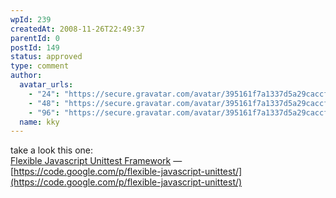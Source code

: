 ```yaml
---
wpId: 239
createdAt: 2008-11-26T22:49:37
parentId: 0
postId: 149
status: approved
type: comment
author:
  avatar_urls:
    - "24": "https://secure.gravatar.com/avatar/395161f7a1337d5a29caccf94b1d804c?s=24&d=mm&r=g"
    - "48": "https://secure.gravatar.com/avatar/395161f7a1337d5a29caccf94b1d804c?s=48&d=mm&r=g"
    - "96": "https://secure.gravatar.com/avatar/395161f7a1337d5a29caccf94b1d804c?s=96&d=mm&r=g"
  name: kky
---
```


take a look this one:  
[Flexible Javascript Unittest Framework](https://code.google.com/p/flexible-javascript-unittest/) —  
[https://code.google.com/p/flexible-javascript-unittest/](https://code.google.com/p/flexible-javascript-unittest/)